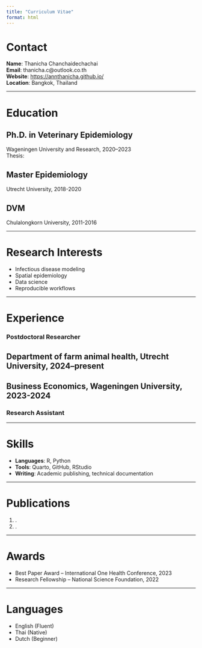 ```yaml
---
title: "Curriculum Vitae"
format: html
---
```


# Contact

**Name**: Thanicha Chanchaidechachai\
**Email**: thanicha.c\@outlook.co.th\
**Website**: <https://annthanicha.github.io/>\
**Location**: Bangkok, Thailand

------------------------------------------------------------------------

# Education

## Ph.D. in Veterinary Epidemiology

Wageningen University and Research, 2020–2023\
Thesis:

## Master Epidemiology

Utrecht University, 2018-2020

## DVM

Chulalongkorn University, 2011-2016

------------------------------------------------------------------------

# Research Interests

-   Infectious disease modeling
-   Spatial epidemiology
-   Data science
-   Reproducible workflows

------------------------------------------------------------------------

# Experience

### Postdoctoral Researcher

## **Department of farm animal health, Utrecht University**, 2024–present 

## **Business Economics, Wageningen University**, 2023-2024 

### Research Assistant

------------------------------------------------------------------------

# Skills

-   **Languages**: R, Python\
-   **Tools**: Quarto, GitHub, RStudio\
-   **Writing**: Academic publishing, technical documentation

------------------------------------------------------------------------

# Publications

1.  .
2.  .

------------------------------------------------------------------------

# Awards

-   Best Paper Award – International One Health Conference, 2023\
-   Research Fellowship – National Science Foundation, 2022

------------------------------------------------------------------------

# Languages

-   English (Fluent)
-   Thai (Native)
-   Dutch (Beginner)
